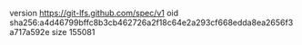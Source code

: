 version https://git-lfs.github.com/spec/v1
oid sha256:a4d46799bffc8b3cb462726a2f18c64e2a293cf668edda8ea2656f3a717a592e
size 155081
